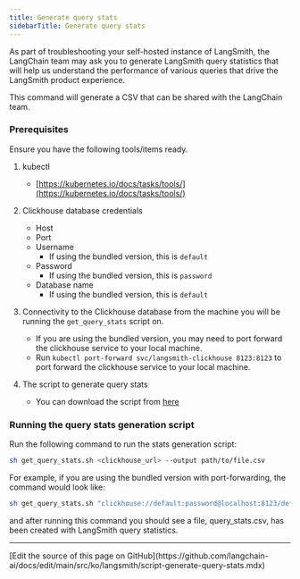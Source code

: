 ```yaml
---
title: Generate query stats
sidebarTitle: Generate query stats
---
```


As part of troubleshooting your self-hosted instance of LangSmith, the LangChain team may ask you to generate LangSmith query statistics that will help us understand the performance of various queries that drive the LangSmith product experience.

This command will generate a CSV that can be shared with the LangChain team.

### Prerequisites

Ensure you have the following tools/items ready.

1. kubectl

   * [https://kubernetes.io/docs/tasks/tools/](https://kubernetes.io/docs/tasks/tools/)

2. Clickhouse database credentials

   * Host
   * Port
   * Username
     * If using the bundled version, this is `default`
   * Password
     * If using the bundled version, this is `password`
   * Database name
     * If using the bundled version, this is `default`

3. Connectivity to the Clickhouse database from the machine you will be running the `get_query_stats` script on.

   * If you are using the bundled version, you may need to port forward the clickhouse service to your local machine.
   * Run `kubectl port-forward svc/langsmith-clickhouse 8123:8123` to port forward the clickhouse service to your local machine.

4. The script to generate query stats

   * You can download the script from [here](https://github.com/langchain-ai/helm/blob/main/charts/langsmith/scripts/get_query_stats.sh)

### Running the query stats generation script

Run the following command to run the stats generation script:

```bash
sh get_query_stats.sh <clickhouse_url> --output path/to/file.csv
```

For example, if you are using the bundled version with port-forwarding, the command would look like:

```bash
sh get_query_stats.sh "clickhouse://default:password@localhost:8123/default" --output query_stats.csv
```

and after running this command you should see a file, query\_stats.csv, has been created with LangSmith query statistics.

---

<Callout icon="pen-to-square" iconType="regular">
  [Edit the source of this page on GitHub](https://github.com/langchain-ai/docs/edit/main/src/ko/langsmith/script-generate-query-stats.mdx)
</Callout>
